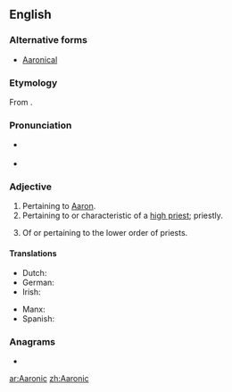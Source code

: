 ==English==

===Alternative forms===
* [[Aaronical]]

===Etymology===
From {{suffix|Aaron|ic|lang=en}}.

===Pronunciation===
* {{a|RP}} {{IPA|/æɹˈɒn.ɪk/|/ɛːˈrɒn.ɪk/|lang=en}}
* {{a|GenAm}} {{IPA|/æɹˈɑn.ɪk/|/ɛˈrɑn.ɪk/|lang=en}}

===Adjective===
{{en-adj}}

# Pertaining to [[Aaron]]. {{defdate|First attested in the mid 17<sup>th</sup> century.}}
# Pertaining to or characteristic of a [[high priest]]; priestly. {{defdate|First attested in the mid 17<sup>th</sup> century.}}
# {{label|en|Mormonism}} Of or pertaining to the lower order of priests. {{defdate|First attested in the early 19<sup>th</sup> century.}}

====Translations====
{{trans-top|pertaining to Aaron}}
* Dutch: {{t|nl|aäronitisch}}
* German: {{t|de|aaronitisch}}
* Irish: {{t|ga|Árónach}}
{{trans-mid}}
* Manx: {{t|gv|Aaronagh}}
* Spanish: {{t+|es|aarónico}}
{{trans-bottom}}

===Anagrams===
* {{l|en|ocarina}}

[[ar:Aaronic]]
[[zh:Aaronic]]
